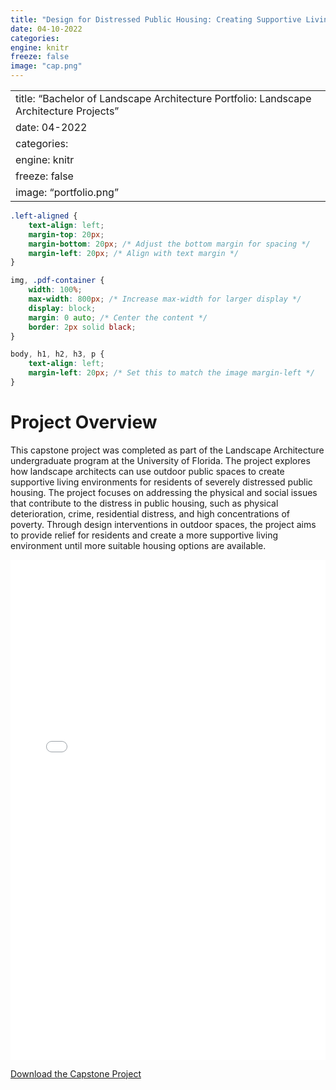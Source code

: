 ```yaml
---
title: "Design for Distressed Public Housing: Creating Supportive Living Environments through Outdoor Public Spaces"
date: 04-10-2022
categories:
engine: knitr
freeze: false
image: "cap.png"
---
```


---
title: "Bachelor of Landscape Architecture Portfolio: Landscape Architecture Projects"
date: 04-2022
categories: 
engine: knitr
freeze: false
image: "portfolio.png"
---

```css
.left-aligned {
    text-align: left;
    margin-top: 20px;
    margin-bottom: 20px; /* Adjust the bottom margin for spacing */
    margin-left: 20px; /* Align with text margin */
}

img, .pdf-container {
    width: 100%;
    max-width: 800px; /* Increase max-width for larger display */
    display: block;
    margin: 0 auto; /* Center the content */
    border: 2px solid black;
}

body, h1, h2, h3, p {
    text-align: left;
    margin-left: 20px; /* Set this to match the image margin-left */
}
```

# Project Overview

This capstone project was completed as part of the Landscape Architecture undergraduate program at the University of Florida. The project explores how landscape architects can use outdoor public spaces to create supportive living environments for residents of severely distressed public housing. The project focuses on addressing the physical and social issues that contribute to the distress in public housing, such as physical deterioration, crime, residential distress, and high concentrations of poverty. Through design interventions in outdoor spaces, the project aims to provide relief for residents and create a more supportive living environment until more suitable housing options are available.

```{=html}
<div class="left-aligned">
    <embed src="capstone.pdf" type="application/pdf" width="100%" height="800px" />
    <p><a href="capstone.pdf" target="_blank">Download the Capstone Project</a></p>
</div>
```